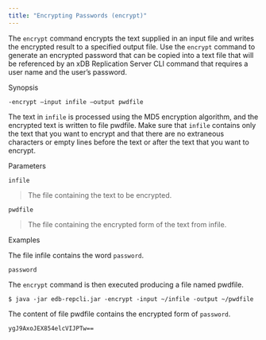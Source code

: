 ```yaml
---
title: "Encrypting Passwords (encrypt)"
---
```


<div id="encrypt_password" class="registered_link"></div>

The `encrypt` command encrypts the text supplied in an input file and writes the encrypted result to a specified output file. Use the `encrypt` command to generate an encrypted password that can be copied into a text file that will be referenced by an xDB Replication Server CLI command that requires a user name and the user’s password.

Synopsis

`-encrypt –input infile –output pwdfile`

The text in `infile` is processed using the MD5 encryption algorithm, and the encrypted text is written to file pwdfile. Make sure that `infile` contains only the text that you want to encrypt and that there are no extraneous characters or empty lines before the text or after the text that you want to encrypt.

Parameters

`infile`

> The file containing the text to be encrypted.

`pwdfile`

> The file containing the encrypted form of the text from infile.

Examples

The file infile contains the word `password`.

`password`

The `encrypt` command is then executed producing a file named pwdfile.

`$ java -jar edb-repcli.jar -encrypt -input ~/infile -output ~/pwdfile`

The content of file pwdfile contains the encrypted form of `password`.

`ygJ9AxoJEX854elcVIJPTw==`
